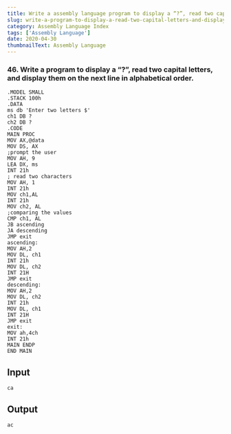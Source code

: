 ---
title: Write a assembly language program to display a “?”, read two capital letters, and display them on the next line in alphabetical order.
slug: write-a-program-to-display-a-read-two-capital-letters-and-display-them-on-the-next-line-in-alphabetical-order.
category: Assembly Language Index
tags: ['Assembly Language']
date: 2020-04-30
thumbnailText: Assembly Language
---
### 46. Write a program to display a “?”, read two capital letters, and display them on the next line in alphabetical order.
```
.MODEL SMALL
.STACK 100h
.DATA
ms db 'Enter two letters $'
ch1 DB ?
ch2 DB ?
.CODE
MAIN PROC
MOV AX,@data
MOV DS, AX
;prompt the user
MOV AH, 9
LEA DX, ms
INT 21h
; read two characters
MOV AH, 1
INT 21h
MOV ch1,AL
INT 21h
MOV ch2, AL
;comparing the values
CMP ch1, AL
JB ascending
JA descending
JMP exit
ascending:
MOV AH,2
MOV DL, ch1
INT 21h
MOV DL, ch2
INT 21H
JMP exit
descending:
MOV AH,2
MOV DL, ch2
INT 21h
MOV DL, ch1
INT 21H
JMP exit
exit:
MOV ah,4ch
INT 21h
MAIN ENDP
END MAIN

```

## Input
```
ca
```
## Output
```
ac
```